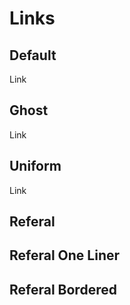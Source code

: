 

<Meta title='2. Atoms | Links' />

# Links

## Default
<Preview withToolbar>
    <Story name='Default'>
        <p className='c-link'>Link</p>
    </Story>
</Preview>

## Ghost
<Preview withToolbar>
    <Story name='Ghost'>
        <p className='c-link c-link--ghost'>Link</p>
    </Story>
</Preview>

## Uniform
<Preview withToolbar>
    <Story name='Uniform'>
        <p className='c-link c-link--uniform'>Link</p>
    </Story>
</Preview>

## Referal
<Preview withToolbar>
    <Story name='Referal'>
        <Referal />
    </Story>
</Preview>

## Referal One Liner
<Preview withToolbar>
    <Story name='Referal One Liner'>
        <ReferalOneLiner />
    </Story>
</Preview>

## Referal Bordered
<Preview withToolbar>
    <Story name='Referal Bordered'>
        <ReferalBordered />
    </Story>
</Preview>